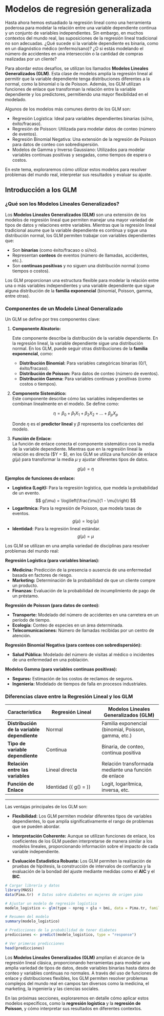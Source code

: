 # Modelos de regresión generalizada {#sec-tema4}

Hasta ahora hemos estuadiado la regresión lineal como una herramienta poderosa para modelar la relación entre una variable dependiente continua y un conjunto de variables independientes. Sin embargo, en muchos contextos del mundo real, las suposiciones de la regresión lineal tradicional no son adecuadas. ¿Qué sucede si la variable dependiente es binaria, como en un diagnóstico médico (enfermo/sano)? ¿O si estás modelando el número de accidentes en una intersección o la cantidad de compras realizadas por un cliente?

Para abordar estos desafíos, se utilizan los llamados **Modelos Lineales Generalizados (GLM)**. Esta clase de modelos amplía la regresión lineal al permitir que la variable dependiente tenga distribuciones diferentes a la normal, como la binomial o la de Poisson. Además, los GLM utilizan funciones de enlace que transforman la relación entre la variable dependiente y los predictores, permitiendo una mayor flexibilidad en el modelado.

Algunos de los modelos más comunes dentro de los GLM son:

  - Regresión Logística: Ideal para variables dependientes binarias (sí/no, éxito/fracaso).
  -  Regresión de Poisson: Utilizada para modelar datos de conteo (número de eventos).
  - Regresión Binomial Negativa: Una extensión de la regresión de Poisson para datos de conteo con sobredispersión.
  -  Modelos de Gamma y Inverso Gaussiano: Utilizados para modelar variables continuas positivas y sesgadas, como tiempos de espera o costos.

En este tema, exploraremos cómo utilizar estos modelos para resolver problemas del mundo real, interpretar sus resultados y evaluar su ajuste.

## Introducción a los GLM

### ¿Qué son los Modelos Lineales Generalizados?

Los **Modelos Lineales Generalizados (GLM)** son una extensión de los modelos de regresión lineal que permiten manejar una mayor variedad de tipos de datos y relaciones entre variables. Mientras que la regresión lineal tradicional asume que la variable dependiente es continua y sigue una distribución normal, los GLM permiten trabajar con variables dependientes que:

  - Son **binarias** (como éxito/fracaso o sí/no).
  - Representan **conteos** de eventos (número de llamadas, accidentes, etc.).
  - Son **continuas positivas** y no siguen una distribución normal (como tiempos o costos).

Los GLM proporcionan una estructura flexible para modelar la relación entre una o más variables independientes y una variable dependiente que sigue alguna distribución de la **familia exponencial** (binomial, Poisson, gamma, entre otras).

### Componentes de un Modelo Lineal Generalizado

Un GLM se define por tres componentes clave:

1. **Componente Aleatorio:**  

   Este componente describe la distribución de la variable dependiente. En la regresión lineal, la variable dependiente sigue una distribución normal. En los GLM, puede seguir otras distribuciones de la **familia exponencial**, como:

   - **Distribución Binomial:** Para variables categóricas binarias (0/1, éxito/fracaso).
   - **Distribución de Poisson:** Para datos de conteo (número de eventos).
   - **Distribución Gamma:** Para variables continuas y positivas (como costos o tiempos).

2. **Componente Sistemático:**  
   Este componente describe cómo las variables independientes se combinan linealmente en el modelo. Se define como:

   $$
   \eta = \beta_0 + \beta_1 X_1 + \beta_2 X_2 + \dots + \beta_p X_p
   $$

   Donde $\eta$ es el **predictor lineal** y $\beta$ representa los coeficientes del modelo.

3. **Función de Enlace:**  
   La función de enlace conecta el componente sistemático con la media de la variable dependiente. Mientras que en la regresión lineal la relación es directa ($Y = \eta $), en los GLM se utiliza una función de enlace $g(\mu)$ para transformar la media $\mu$ y ajustar diferentes tipos de datos.

   $$
   g(\mu) = \eta
   $$

**Ejemplos de funciones de enlace:**

   - **Logística (Logit):** Para la regresión logística, que modela la probabilidad de un evento.
     $$
     g(\mu) = \log\left(\frac{\mu}{1 - \mu}\right)
     $$
   - **Logarítmica:** Para la regresión de Poisson, que modela tasas de eventos.
     $$
     g(\mu) = \log(\mu)
     $$
   - **Identidad:** Para la regresión lineal estándar.
     $$
     g(\mu) = \mu
     $$


::: {.callout-note collapse="true" title="Aplicaciones"}

Los GLM se utilizan en una amplia variedad de disciplinas para resolver problemas del mundo real:

**Regresión Logística (para variables binarias):**  

   - **Medicina:** Predicción de la presencia o ausencia de una enfermedad basada en factores de riesgo.
   - **Marketing:** Determinación de la probabilidad de que un cliente compre un producto.
   - **Finanzas:** Evaluación de la probabilidad de incumplimiento de pago de un préstamo.

**Regresión de Poisson (para datos de conteo):**  

   - **Transporte:** Modelado del número de accidentes en una carretera en un período de tiempo.
   - **Ecología:** Conteo de especies en un área determinada.
   - **Telecomunicaciones:** Número de llamadas recibidas por un centro de atención.

**Regresión Binomial Negativa (para conteos con sobredispersión):**  

   - **Salud Pública:** Modelado del número de visitas al médico o incidentes de una enfermedad en una población.

**Modelos Gamma (para variables continuas positivas):**  
   
   - **Seguros:** Estimación de los costos de reclamos de seguros.
   - **Ingeniería:** Modelado de tiempos de falla en procesos industriales.

:::

### Diferencias clave entre la Regresión Lineal y los GLM

| **Característica**       | **Regresión Lineal**                                | **Modelos Lineales Generalizados (GLM)**               |
|--------------------------|----------------------------------------------------|-------------------------------------------------------|
| **Distribución de la variable dependiente** | Normal                                       | Familia exponencial (binomial, Poisson, gamma, etc.)  |
| **Tipo de variable dependiente**            | Continua                                     | Binaria, de conteo, continua positiva                 |
| **Relación entre las variables**            | Lineal directa                               | Relación transformada mediante una función de enlace  |
| **Función de Enlace**                       | Identidad (\( g(\mu) = \mu \))               | Logit, logarítmica, inversa, etc.                     |

---

Las ventajas principales de los GLM son:

  - **Flexibilidad:** Los GLM permiten modelar diferentes tipos de variables dependientes, lo que amplía significativamente el rango de problemas que se pueden abordar.

  - **Interpretación Coherente:** Aunque se utilizan funciones de enlace, los coeficientes de los GLM pueden interpretarse de manera similar a los modelos lineales, proporcionando información sobre el impacto de cada variable independiente.

  - **Evaluación Estadística Robusta:** Los GLM permiten la realización de pruebas de hipótesis, la construcción de intervalos de confianza y la evaluación de la bondad del ajuste mediante medidas como el **AIC** y el **BIC**.

::: {.callout-tip title="Ejemplo" collapse="true"}
```r
# Cargar librería y datos
library(MASS)
data(Pima.tr)  # Datos sobre diabetes en mujeres de origen pima

# Ajustar un modelo de regresión logística
modelo_logistico <- glm(type ~ npreg + glu + bmi, data = Pima.tr, family = binomial)

# Resumen del modelo
summary(modelo_logistico)

# Predicciones de la probabilidad de tener diabetes
predicciones <- predict(modelo_logistico, type = "response")

# Ver primeras predicciones
head(predicciones)
```
:::

Los **Modelos Lineales Generalizados (GLM)** amplían el alcance de la regresión lineal clásica, proporcionando herramientas para modelar una amplia variedad de tipos de datos, desde variables binarias hasta datos de conteo y variables continuas no normales. A través del uso de funciones de enlace y distribuciones flexibles, los GLM permiten resolver problemas complejos del mundo real en campos tan diversos como la medicina, el marketing, la ingeniería y las ciencias sociales.

En las próximas secciones, exploraremos en detalle cómo aplicar estos modelos específicos, como la **regresión logística** y la **regresión de Poisson**, y cómo interpretar sus resultados en diferentes contextos.